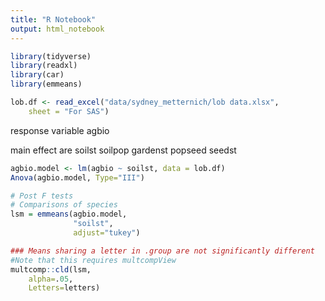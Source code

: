 ```yaml
---
title: "R Notebook"
output: html_notebook
---
```



```r
library(tidyverse)
library(readxl)
library(car)
library(emmeans)

```


```r
lob.df <- read_excel("data/sydney_metternich/lob data.xlsx", 
    sheet = "For SAS")
```


response variable
agbio

main effect are
soilst
soilpop
gardenst
popseed
seedst

```r
agbio.model <- lm(agbio ~ soilst, data = lob.df)
Anova(agbio.model, Type="III")
```

```r

# Post F tests
# Comparisons of species
lsm = emmeans(agbio.model, 
              "soilst",
              adjust="tukey")
```


```r
### Means sharing a letter in .group are not significantly different
#Note that this requires multcompView
multcomp::cld(lsm,
    alpha=.05,
    Letters=letters)

```

